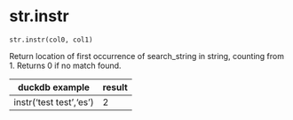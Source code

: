 # str.instr { #duckops.str.instr }

`str.instr(col0, col1)`

Return location of first occurrence of search_string in string, counting from 1. Returns 0 if no match found.

| duckdb example | result |
| -------------- | ------ |
| instr('test test','es') | 2 |
